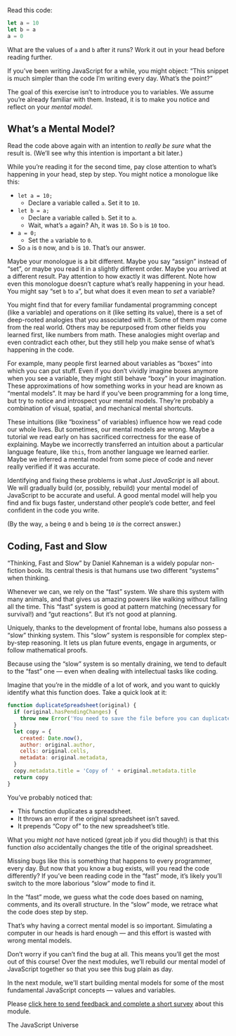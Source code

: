 <Article title="Mental Models" series={1} episode={1}>

Read this code:

```javascript
let a = 10
let b = a
a = 0
```

What are the values of `a` and `b` after it runs? Work it out in your head before reading further.

If you’ve been writing JavaScript for a while, you might object: “This snippet is much simpler than the code I’m writing every day. What’s the point?”

The goal of this exercise isn’t to introduce you to variables. We assume you’re already familiar with them. Instead, it is to make you notice and reflect on your *mental model*.

## What’s a Mental Model?

Read the code above again with an intention to *really be sure* what the result is. (We’ll see why this intention is important a bit later.)

While you’re reading it for the second time, pay close attention to what’s happening in your head, step by step. You might notice a monologue like this:

- `let a = 10;`
  - Declare a variable called `a`. Set it to `10`.
- `let b = a;`
  - Declare a variable called `b`. Set it to `a`.
  - Wait, what’s `a` again? Ah, it was `10`. So `b` is `10` too.
- `a = 0;`
  - Set the `a` variable to `0`.
- So `a` is `0` now, and `b` is `10`. That’s our answer.

Maybe your monologue is a bit different. Maybe you say “assign” instead of “set”, or maybe you read it in a slightly different order. Maybe you arrived at a different result. Pay attention to how exactly it was different. Note how even this monologue doesn’t capture what’s really happening in your head. You might say “set `b` to `a`”, but what does it even mean to *set* a variable?

You might find that for every familiar fundamental programming concept (like a variable) and operations on it (like setting its value), there is a set of deep-rooted analogies that you associated with it. Some of them may come from the real world. Others may be repurposed from other fields you learned first, like numbers from math. These analogies might overlap and even contradict each other, but they still help you make sense of what’s happening in the code.

For example, many people first learned about variables as “boxes” into which you can put stuff. Even if you don’t vividly imagine boxes anymore when you see a variable, they might still behave “boxy” in your imagination. These approximations of how something works in your head are known as “mental models”. It may be hard if you’ve been programming for a long time, but try to notice and introspect your mental models. They’re probably a combination of visual, spatial, and mechanical mental shortcuts.

These intuitions (like “boxiness” of variables) influence how we read code our whole lives. But sometimes, our mental models are wrong. Maybe a tutorial we read early on has sacrificed correctness for the ease of explaining. Maybe we incorrectly transferred an intuition about a particular language feature, like `this`, from another language we learned earlier. Maybe we inferred a mental model from some piece of code and never really verified if it was accurate.

Identifying and fixing these problems is what *Just JavaScript* is all about. We will gradually build (or, possibly, rebuild) your mental model of JavaScript to be accurate and useful. A good mental model will help you find and fix bugs faster, understand other people’s code better, and feel confident in the code you write.

(By the way, `a` being `0` and `b` being `10` _is_ the correct answer.)

## Coding, Fast and Slow

“Thinking, Fast and Slow” by Daniel Kahneman is a widely popular non-fiction book. Its central thesis is that humans use two different “systems” when thinking.

Whenever we can, we rely on the “fast” system. We share this system with many animals, and that gives us amazing powers like walking without falling all the time. This “fast” system is good at pattern matching (necessary for survival!) and “gut reactions”. But it’s not good at planning.

Uniquely, thanks to the development of frontal lobe, humans also possess a “slow” thinking system. This “slow” system is responsible for complex step-by-step reasoning. It lets us plan future events, engage in arguments, or follow mathematical proofs.

Because using the “slow” system is so mentally draining, we tend to default to the “fast” one — even when dealing with intellectual tasks like coding.

Imagine that you’re in the middle of a lot of work, and you want to quickly identify what this function does. Take a quick look at it:

```javascript
function duplicateSpreadsheet(original) {
  if (original.hasPendingChanges) {
    throw new Error('You need to save the file before you can duplicate it.')
  }
  let copy = {
    created: Date.now(),
    author: original.author,
    cells: original.cells,
    metadata: original.metadata,
  }
  copy.metadata.title = 'Copy of ' + original.metadata.title
  return copy
}
```

You’ve probably noticed that:

- This function duplicates a spreadsheet.
- It throws an error if the original spreadsheet isn’t saved.
- It prepends “Copy of” to the new spreadsheet’s title.

What you might *not* have noticed (great job if you did though!) is that this function *also* accidentally changes the title of the original spreadsheet.

Missing bugs like this is something that happens to every programmer, every day. But now that you know a bug exists, will you read the code differently? If you’ve been reading code in the “fast” mode, it’s likely you’ll switch to the more laborious “slow” mode to find it.

In the “fast” mode, we guess what the code does based on naming, comments, and its overall structure. In the “slow” mode, we retrace what the code does step by step.

That’s why having a correct mental model is so important. Simulating a computer in our heads is hard enough — and this effort is wasted with wrong mental models.

Don’t worry if you can’t find the bug at all. This means you’ll get the most out of this course! Over the next modules, we’ll rebuild our mental model of JavaScript together so that you see this bug plain as day.

In the next module, we'll start building mental models for some of the most fundamental JavaScript concepts — values and variables.

Please [click here to send feedback and complete a short survey](https://eggheadio.typeform.com/to/a8hLh5?email={{subscriber.email_address}}) about this module.

<Pagination next="02-the-javascript-universe">
  The JavaScript Universe
</Pagination>

</Article>

